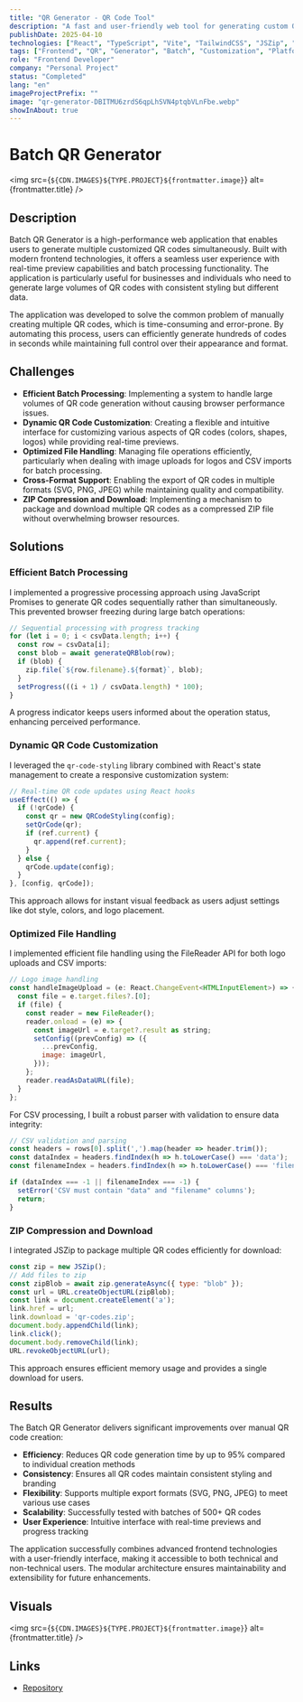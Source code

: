 ```yaml
---
title: "QR Generator - QR Code Tool"
description: "A fast and user-friendly web tool for generating custom QR codes with multiple content types."
publishDate: 2025-04-10
technologies: ["React", "TypeScript", "Vite", "TailwindCSS", "JSZip", "QR Code Styling"]
tags: ["Frontend", "QR", "Generator", "Batch", "Customization", "Platform"]
role: "Frontend Developer"
company: "Personal Project"
status: "Completed"
lang: "en"
imageProjectPrefix: ""
image: "qr-generator-DBITMU6zrdS6qpLhSVN4ptqbVLnFbe.webp"
showInAbout: true
---
```



# Batch QR Generator

<img src={`${CDN.IMAGES}${TYPE.PROJECT}${frontmatter.image}`} alt={frontmatter.title} />

## Description
Batch QR Generator is a high-performance web application that enables users to generate multiple customized QR codes simultaneously. Built with modern frontend technologies, it offers a seamless user experience with real-time preview capabilities and batch processing functionality. The application is particularly useful for businesses and individuals who need to generate large volumes of QR codes with consistent styling but different data.

The application was developed to solve the common problem of manually creating multiple QR codes, which is time-consuming and error-prone. By automating this process, users can efficiently generate hundreds of codes in seconds while maintaining full control over their appearance and format.

## Challenges

- **Efficient Batch Processing**: Implementing a system to handle large volumes of QR code generation without causing browser performance issues.
- **Dynamic QR Code Customization**: Creating a flexible and intuitive interface for customizing various aspects of QR codes (colors, shapes, logos) while providing real-time previews.
- **Optimized File Handling**: Managing file operations efficiently, particularly when dealing with image uploads for logos and CSV imports for batch processing.
- **Cross-Format Support**: Enabling the export of QR codes in multiple formats (SVG, PNG, JPEG) while maintaining quality and compatibility.
- **ZIP Compression and Download**: Implementing a mechanism to package and download multiple QR codes as a compressed ZIP file without overwhelming browser resources.

## Solutions

### Efficient Batch Processing
I implemented a progressive processing approach using JavaScript Promises to generate QR codes sequentially rather than simultaneously. This prevented browser freezing during large batch operations:

```javascript
// Sequential processing with progress tracking
for (let i = 0; i < csvData.length; i++) {
  const row = csvData[i];
  const blob = await generateQRBlob(row);
  if (blob) {
    zip.file(`${row.filename}.${format}`, blob);
  }
  setProgress(((i + 1) / csvData.length) * 100);
}
```

A progress indicator keeps users informed about the operation status, enhancing perceived performance.

### Dynamic QR Code Customization
I leveraged the `qr-code-styling` library combined with React's state management to create a responsive customization system:

```javascript
// Real-time QR code updates using React hooks
useEffect(() => {
  if (!qrCode) {
    const qr = new QRCodeStyling(config);
    setQrCode(qr);
    if (ref.current) {
      qr.append(ref.current);
    }
  } else {
    qrCode.update(config);
  }
}, [config, qrCode]);
```

This approach allows for instant visual feedback as users adjust settings like dot style, colors, and logo placement.

### Optimized File Handling
I implemented efficient file handling using the FileReader API for both logo uploads and CSV imports:

```javascript
// Logo image handling
const handleImageUpload = (e: React.ChangeEvent<HTMLInputElement>) => {
  const file = e.target.files?.[0];
  if (file) {
    const reader = new FileReader();
    reader.onload = (e) => {
      const imageUrl = e.target?.result as string;
      setConfig((prevConfig) => ({
        ...prevConfig,
        image: imageUrl,
      }));
    };
    reader.readAsDataURL(file);
  }
};
```

For CSV processing, I built a robust parser with validation to ensure data integrity:

```javascript
// CSV validation and parsing
const headers = rows[0].split(',').map(header => header.trim());
const dataIndex = headers.findIndex(h => h.toLowerCase() === 'data');
const filenameIndex = headers.findIndex(h => h.toLowerCase() === 'filename');

if (dataIndex === -1 || filenameIndex === -1) {
  setError('CSV must contain "data" and "filename" columns');
  return;
}
```

### ZIP Compression and Download
I integrated JSZip to package multiple QR codes efficiently for download:

```javascript
const zip = new JSZip();
// Add files to zip
const zipBlob = await zip.generateAsync({ type: "blob" });
const url = URL.createObjectURL(zipBlob);
const link = document.createElement('a');
link.href = url;
link.download = 'qr-codes.zip';
document.body.appendChild(link);
link.click();
document.body.removeChild(link);
URL.revokeObjectURL(url);
```

This approach ensures efficient memory usage and provides a single download for users.

## Results

The Batch QR Generator delivers significant improvements over manual QR code creation:

- **Efficiency**: Reduces QR code generation time by up to 95% compared to individual creation methods
- **Consistency**: Ensures all QR codes maintain consistent styling and branding
- **Flexibility**: Supports multiple export formats (SVG, PNG, JPEG) to meet various use cases
- **Scalability**: Successfully tested with batches of 500+ QR codes
- **User Experience**: Intuitive interface with real-time previews and progress tracking

The application successfully combines advanced frontend technologies with a user-friendly interface, making it accessible to both technical and non-technical users. The modular architecture ensures maintainability and extensibility for future enhancements.

## Visuals
<img src={`${CDN.IMAGES}${TYPE.PROJECT}${frontmatter.image}`} alt={frontmatter.title} />

## Links
- <a href="https://github.com/Itzli2000/batch-qr-generator" target="_blank">
    Repository
  </a>